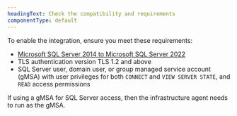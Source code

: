 ```yaml
---
headingText: Check the compatibility and requirements
componentType: default
---
```


To enable the integration, ensure you meet these requirements:

* [Microsoft SQL Server 2014 to Microsoft SQL Server 2022](https://learn.microsoft.com/en-us/troubleshoot/sql/releases/download-and-install-latest-updates)
* TLS authentication version TLS 1.2 and above
* SQL Server user, domain user, or group managed service account (gMSA) with user privileges for both `CONNECT` and `VIEW SERVER STATE`, and `READ` access permissions

<Callout variant="important">
    If using a gMSA for SQL Server access, then the infrastructure agent needs to run as the gMSA.
</Callout>
